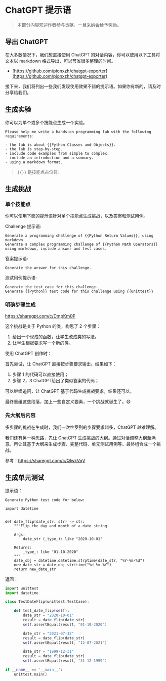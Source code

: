 # ChatGPT 提示语

> 本部分内容欢迎作者参与贡献，一旦采纳会给予奖励。

## 导出 ChatGPT

在大多数情况下，我们想直接使用 ChatGPT 的对话内容，你可以使用以下工具将文本以 markdown 格式导出，可以节省很多整理的时间。

- [https://github.com/pionxzh/chatgpt-exporter](https://github.com/pionxzh/chatgpt-exporter)

接下来，我们将列出一些我们发现使用效果不错的提示语。如果你有新的，请及时分享给我们。

## 生成实验

你可以为单个或多个技能点生成一个实验。

```text
Please help me write a hands-on programming lab with the following requirements:

- the lab is about {{Python Classes and Objects}}.
- the lab is step-by-step.
- include code examples from simple to complex.
- include an introduction and a summary.
- using a markdown format.
```

> `{{}}` 是技能点占位符。

## 生成挑战

### 单个技能点

你可以使用下面的提示语针对单个技能点生成挑战，以及答案和测试用例。

Challenge 提示语:

```text
Generate a programming challenge of {{Python Return Values}}, using markdown.
Generate a complex programming challenge of {{Python Math Operators}} using markdown, include answer and test cases.
```

答案提示语:

```text
Generate the answer for this challenge.
```

测试用例提示语:

```text
Generate the test case for this challenge.
Generate {{Python}} test code for this challenge using {{unittest}}
```

### 明确步骤生成

https://sharegpt.com/c/DmpKm0P

这个挑战是关于 Python 的类，构思了 2 个步骤：

1. 给出一个现成的函数，让学生改成类的写法。
2. 让学生根据要求写一个新的类。

使用 ChatGPT 创作时：

首先尝试，让 ChatGPT 直接按步骤要求输出。结果如下：

1. 步骤 1 的代码可以直接使用；
2. 步骤 2，3 ChatGPT给出了类似答案的代码；

可以继续追问，让 ChatGPT 基于代码生成挑战要求，结果还可以。

最终重组这些段落，加上一些自定义要素，一个挑战就诞生了。😄

### 先大纲后内容

多步骤的挑战在生成时，我们一次性罗列的步骤要求越多，ChatGPT 越难理解。

我们还有另一种思路，先让 ChatGPT 生成挑战的大纲。通过对话调整大纲至满意。再让其基于大纲来生成步骤、完整代码、单元测试用例等。最终组合成一个挑战。

参考：https://sharegpt.com/c/QlwkVqV

## 生成单元测试

提示语：

```text
Generate Python test code for below:

import datetime


def date_flip(date_str: str) -> str:
    """Flip the day and month of a date string.

    Args:
        date_str (_type_): like "2020-10-01"

    Returns:
        _type_: like "01-10-2020"
    """
    date_obj = datetime.datetime.strptime(date_str, "%Y-%m-%d")
    new_date_str = date_obj.strftime("%d-%m-%Y")
    return new_date_str
```

返回：

```python
import unittest
import datetime

class TestDateFlip(unittest.TestCase):

    def test_date_flip(self):
        date_str = "2020-10-01"
        result = date_flip(date_str)
        self.assertEqual(result, "01-10-2020")

        date_str = "2021-07-12"
        result = date_flip(date_str)
        self.assertEqual(result, "12-07-2021")

        date_str = "1999-12-31"
        result = date_flip(date_str)
        self.assertEqual(result, "31-12-1999")

if __name__ == '__main__':
    unittest.main()
```
